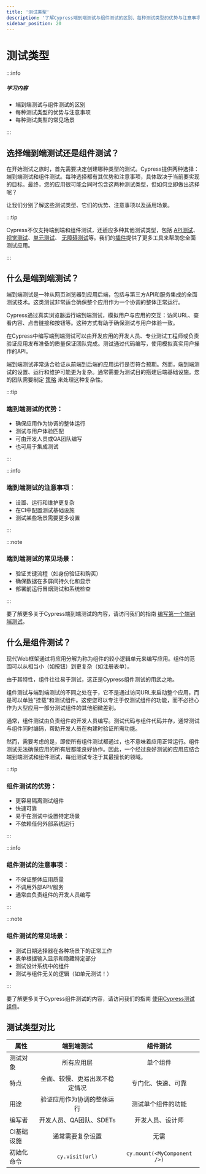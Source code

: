 ```yaml
---
title: '测试类型'
description: '了解Cypress端到端测试与组件测试的区别、每种测试类型的优势与注意事项，以及常见测试场景。'
sidebar_position: 20
---
```


<ProductHeading product="app" />

# 测试类型

:::info

##### <Icon name="question-circle" color="#4BBFD2" /> 学习内容

- 端到端测试与组件测试的区别
- 每种测试类型的优势与注意事项
- 每种测试类型的常见场景

:::

## 选择端到端测试还是组件测试？

在开始测试之旅时，首先需要决定创建哪种类型的测试。Cypress提供两种选择：端到端测试和组件测试。每种选择都有其优势和注意事项，具体取决于当前要实现的目标。最终，您的应用很可能会同时包含这两种测试类型，但如何立即做出选择呢？

让我们分别了解这些测试类型、它们的优势、注意事项以及适用场景。

:::tip

Cypress不仅支持端到端和组件测试，还适应多种其他测试类型，包括
[API测试](/app/get-started/why-cypress#Other)、[视觉测试](/app/tooling/visual-testing)、[单元测试](/app/references/recipes#Unit-Testing)、
[无障碍测试](/accessibility/get-started/introduction)等。我们的[插件](/app/plugins/plugins-list)提供了更多工具来帮助您全面测试应用。

:::

## 什么是端到端测试？

端到端测试是一种从网页浏览器到应用后端，包括与第三方API和服务集成的全面测试技术。这类测试非常适合确保整个应用作为一个协调的整体正常运行。

Cypress通过真实浏览器运行端到端测试，模拟用户与应用的交互：访问URL、查看内容、点击链接和按钮等。这种方式有助于确保测试与用户体验一致。

在Cypress中编写端到端测试可以由开发应用的开发人员、专业测试工程师或负责验证应用发布准备的质量保证团队完成。测试通过代码编写，使用模拟真实用户操作的API。

端到端测试非常适合验证从前端到后端的应用运行是否符合预期。然而，端到端测试的设置、运行和维护可能更为复杂。通常需要为测试目的搭建后端基础设施。您的团队需要制定
[策略](/app/end-to-end-testing/testing-your-app#Testing-strategies)
来处理这种复杂性。

:::tip

### 端到端测试的优势：

- 确保应用作为协调的整体运行
- 测试与用户体验匹配
- 可由开发人员或QA团队编写
- 也可用于集成测试

:::

:::info

### 端到端测试的注意事项：

- 设置、运行和维护更复杂
- 在CI中配置测试基础设施
- 测试某些场景需要更多设置

:::

:::note

### 端到端测试的常见场景：

- 验证关键流程（如身份验证和购买）
- 确保数据在多屏间持久化和显示
- 部署前运行冒烟测试和系统检查

:::

要了解更多关于Cypress端到端测试的内容，请访问我们的指南
[编写第一个端到端测试](/app/end-to-end-testing/writing-your-first-end-to-end-test)。

## 什么是组件测试？

现代Web框架通过将应用分解为称为组件的较小逻辑单元来编写应用。组件的范围可以从相当小（如按钮）到更复杂（如注册表单）。

由于其特性，组件往往易于测试，这正是Cypress组件测试的用武之地。

组件测试与端到端测试的不同之处在于，它不是通过访问URL来启动整个应用，而是可以单独"挂载"和测试组件。这使您可以专注于仅测试组件的功能，而不必担心作为大型应用一部分测试组件的其他细微差别。

通常，组件测试由负责组件的开发人员编写。测试代码与组件代码并存，通常测试与组件同时编码，帮助开发人员在构建时验证所需功能。

然而，需要考虑的是，即使所有组件测试都通过，也不意味着应用正常运行。组件测试无法确保应用的所有层都能良好协作。因此，一个经过良好测试的应用应结合端到端测试和组件测试，每组测试专注于其最擅长的领域。

:::tip

### 组件测试的优势：

- 更容易隔离测试组件
- 快速可靠
- 易于在测试中设置特定场景
- 不依赖任何外部系统运行

:::

:::info

### 组件测试的注意事项：

- 不保证整体应用质量
- 不调用外部API/服务
- 通常由负责组件的开发人员编写

:::

:::note

### 组件测试的常见场景：

- 测试日期选择器在各种场景下的正常工作
- 表单根据输入显示和隐藏特定部分
- 测试设计系统中的组件
- 测试与组件无关的逻辑（如单元测试！）

:::

要了解更多关于Cypress组件测试的内容，请访问我们的指南
[使用Cypress测试组件](/app/component-testing/get-started)。

## 测试类型对比

| 属性                 |                       端到端测试                       |                   组件测试                   |
| -------------------- | :-----------------------------------------------------: | :------------------------------------------: |
| 测试对象             |                    所有应用层                     |             单个组件              |
| 特点                 | 全面、较慢、更易出现不稳定情况         | 专门化、快速、可靠          |
| 用途                 |     验证应用作为协调的整体运行      | 测试单个组件的功能 |
| 编写者               |            开发人员、QA团队、SDETs            |             开发人员、设计师             |
| CI基础设施           |           通常需要复杂设置           |                  无需                  |
| 初始化命令           |                 `cy.visit(url)`                  |          `cy.mount(<MyComponent />)`          |